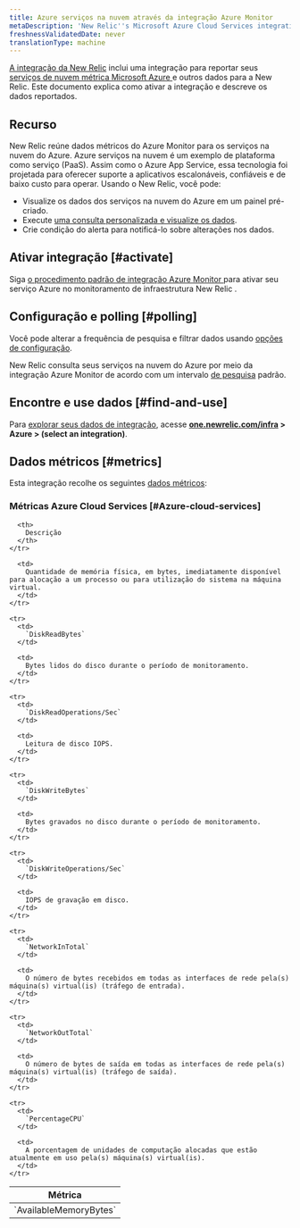 ```yaml
---
title: Azure serviços na nuvem através da integração Azure Monitor
metaDescription: 'New Relic''s Microsoft Azure Cloud Services integration: what data it reports and how to enable it.'
freshnessValidatedDate: never
translationType: machine
---
```


[A integração da New Relic](/docs/infrastructure/integrations-getting-started/getting-started/introduction-infrastructure-integrations) inclui uma integração para reportar seus [serviços de nuvem métrica Microsoft Azure ](https://learn.microsoft.com/en-us/azure/cloud-services)e outros dados para a New Relic. Este documento explica como ativar a integração e descreve os dados reportados.

## Recurso

New Relic reúne dados métricos do Azure Monitor para os serviços na nuvem do Azure. Azure serviços na nuvem é um exemplo de plataforma como serviço (PaaS). Assim como o Azure App Service, essa tecnologia foi projetada para oferecer suporte a aplicativos escalonáveis, confiáveis e de baixo custo para operar. Usando o New Relic, você pode:

* Visualize os dados dos serviços na nuvem do Azure em um painel pré-criado.
* Execute [uma consulta personalizada e visualize os dados](/docs/infrastructure/integrations-getting-started/getting-started/use-integration-data-new-relic-insights).
* Crie condição do alerta para notificá-lo sobre alterações nos dados.

## Ativar integração [#activate]

Siga [o procedimento padrão de integração Azure Monitor ](/docs/infrastructure/microsoft-azure-integrations/azure-integrations-list/azure-monitor)para ativar seu serviço Azure no monitoramento de infraestrutura New Relic .

## Configuração e polling [#polling]

Você pode alterar a frequência de pesquisa e filtrar dados usando [opções de configuração](/docs/infrastructure/microsoft-azure-integrations/azure-integrations-list/azure-monitor/#settings).

New Relic consulta seus serviços na nuvem do Azure por meio da integração Azure Monitor de acordo com um intervalo [de pesquisa](/docs/infrastructure/microsoft-azure-integrations/azure-integrations-list/azure-monitor/#settings) padrão.

## Encontre e use dados [#find-and-use]

Para [explorar seus dados de integração](/docs/infrastructure/integrations/find-use-infrastructure-integration-data), acesse <DNT>**[one.newrelic.com/infra](https://one.newrelic.com/infra) > Azure > (select an integration)**</DNT>.

## Dados métricos [#metrics]

Esta integração recolhe os seguintes [dados métricos](/docs/infrastructure/integrations-getting-started/getting-started/understand-integration-data-data-types#metric):

### Métricas Azure Cloud Services [#Azure-cloud-services]

<table>
  <thead>
    <tr>
      <th style={{ width: "300px" }}>
        Métrica
      </th>

      <th>
        Descrição
      </th>
    </tr>
  </thead>

  <tbody>
    <tr>
      <td>
        `AvailableMemoryBytes`
      </td>

      <td>
        Quantidade de memória física, em bytes, imediatamente disponível para alocação a um processo ou para utilização do sistema na máquina virtual.
      </td>
    </tr>

    <tr>
      <td>
        `DiskReadBytes`
      </td>

      <td>
        Bytes lidos do disco durante o período de monitoramento.
      </td>
    </tr>

    <tr>
      <td>
        `DiskReadOperations/Sec`
      </td>

      <td>
        Leitura de disco IOPS.
      </td>
    </tr>

    <tr>
      <td>
        `DiskWriteBytes`
      </td>

      <td>
        Bytes gravados no disco durante o período de monitoramento.
      </td>
    </tr>

    <tr>
      <td>
        `DiskWriteOperations/Sec`
      </td>

      <td>
        IOPS de gravação em disco.
      </td>
    </tr>

    <tr>
      <td>
        `NetworkInTotal`
      </td>

      <td>
        O número de bytes recebidos em todas as interfaces de rede pela(s) máquina(s) virtual(is) (tráfego de entrada).
      </td>
    </tr>

    <tr>
      <td>
        `NetworkOutTotal`
      </td>

      <td>
        O número de bytes de saída em todas as interfaces de rede pela(s) máquina(s) virtual(is) (tráfego de saída).
      </td>
    </tr>

    <tr>
      <td>
        `PercentageCPU`
      </td>

      <td>
        A porcentagem de unidades de computação alocadas que estão atualmente em uso pela(s) máquina(s) virtual(is).
      </td>
    </tr>
  </tbody>
</table>